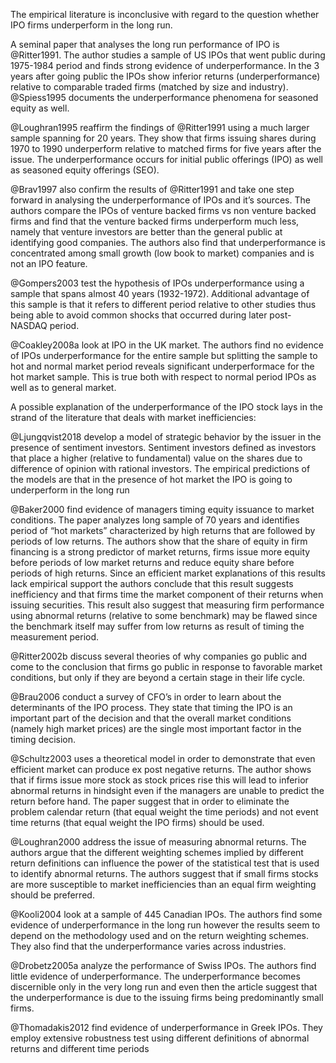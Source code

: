 

The empirical literature is inconclusive with regard to the question whether IPO
firms underperform in the long run.

A seminal paper that analyses the long run performance of IPO is @Ritter1991.
The author studies a sample of US IPOs that went public during 1975-1984 period and finds strong evidence of underperformance. In the 3 years after going public the IPOs show inferior returns (underperformance) relative to comparable traded firms (matched by size and industry). @Spiess1995 documents the underperformance phenomena for seasoned equity as well.

@Loughran1995 reaffirm the findings of @Ritter1991 using a much larger sample spanning for 20 years. They show that firms issuing shares during 1970 to 1990 underperform relative to matched firms for five years after the issue. The underperformance occurs for initial public offerings (IPO) as well as seasoned equity offerings (SEO).

@Brav1997 also confirm the results of @Ritter1991 and take one step forward in analysing the underperformance of IPOs and it's sources. The authors compare the IPOs of venture backed firms vs non venture backed firms and find that the venture backed firms underperform much less, namely that venture investors are better than the general public at identifying good companies. The authors also find that underperformance is concentrated among small growth (low book to market) companies and is not an IPO feature.

@Gompers2003 test the hypothesis of IPOs underperformance using a sample that spans almost 40 years (1932-1972). Additional advantage of this sample is that
it refers to different period relative to other studies thus being able to avoid
common shocks that occurred during later post-NASDAQ period.


@Coakley2008a look at IPO in the UK market. The authors find no evidence of IPOs underperformance for the entire sample but splitting the sample to hot and normal market period reveals significant underperformace for the hot market sample. This is true both with respect to normal period IPOs as well as to general market.


\subsection{Market inefficiencies}

A possible explanation of the underperformance of the IPO stock lays in the strand of the literature that deals with market inefficiencies:

@Ljungqvist2018 develop a model of strategic behavior by the issuer in the presence of sentiment investors. Sentiment investors defined as investors that place a higher (relative to fundamental) value on the shares due to difference of opinion with rational investors. The empirical predictions of the models are that in the presence of hot market the IPO is going to underperform in the long run

@Baker2000 find evidence of managers timing equity issuance to market conditions.
The paper analyzes long sample of 70 years and identifies period of "hot markets" characterized by high returns that are followed by periods of low returns. The authors show that the share of equity in firm financing is a strong predictor of market returns, firms issue more equity before periods of low market returns and reduce equity share before periods of high returns. Since an efficient market explanations of this results lack empirical support the authors conclude that this result suggests inefficiency and that firms time the market component of their returns when issuing securities. This result also suggest that measuring firm performance using abnormal returns (relative to some benchmark) may be flawed since the benchmark itself may suffer from low returns as result of timing the measurement period.

@Ritter2002b discuss several theories of why companies go public and come to the conclusion that firms go public in response to favorable market conditions, but only if they are beyond a certain stage in their life cycle.

@Brau2006 conduct a survey of CFO's in order to learn about the determinants of the IPO process. They state that timing the IPO is an important part of the decision and that the overall market conditions (namely high market prices) are the single most important factor in the timing decision.

\subsection {Returns estimation}

@Schultz2003 uses a theoretical model in order to demonstrate that even efficient market can produce ex post negative returns. The author shows that if firms issue more stock as stock prices rise this will lead to inferior abnormal returns in hindsight even if the managers are unable to predict the return before hand. The paper suggest that in order to eliminate the problem calendar return (that equal weight the time periods) and not event time returns (that equal weight the IPO firms) should be used.

@Loughran2000 address the issue of measuring abnormal returns. The authors argue that the different weighting schemes implied by different return definitions can influence the power of the statistical test that is used to identify abnormal returns. The authors suggest that if small firms stocks are more susceptible to market inefficiencies than an equal firm weighting should be preferred.


\subsection{International evidence}
@Kooli2004 look at a sample of 445 Canadian IPOs. The authors find some evidence of underperformance in the long run however the results seem to depend on the methodology used and on the return weighting schemes. They also find that the underperformance varies across industries.

@Drobetz2005a analyze the performance of Swiss IPOs. The authors find little evidence of underperformance. The underperformance becomes discernible only in the very long run and even then the article suggest that the underperformance is due to the issuing firms being predominantly small firms.

@Thomadakis2012 find evidence of underperformance in Greek IPOs. They employ extensive robustness test using different definitions of abnormal returns and different time periods
